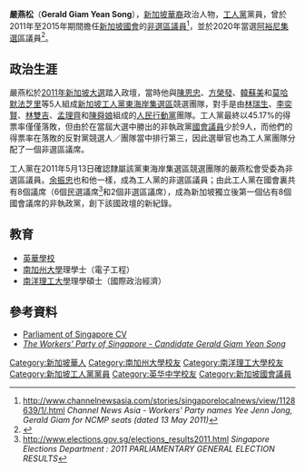 {{Infobox officeholder
| name        = 嚴燕松
| image       = Gerald Giam at a Workers' Party general election rally, Bedok Stadium, Singapore - 20110430-04.jpg
| caption     = 嚴燕松在[[2011年新加坡大選|2011年新加坡大選]]期間出席在[[勿洛體育場|勿洛體育場]]舉行的[[新加坡工人黨|工人黨]]群眾大會
| office = [[新加坡國會議員|新加坡國會議員]]
| term_start = 2020年7月10日
| constituency = [[阿裕尼集選區|阿裕尼集選區]]
| term_end =
| term_start1 = 2011年5月16日
| term_end1 = 2015年8月25日
| constituency1 = [[非選區議員|非選區]]
| birth_date  = {{Birth date and age|1977|11|22}} <br>{{SGP}}
| nationality = {{SIN}}
}}

'''嚴燕松'''（'''Gerald Giam Yean Song'''）{{BD|1977年|11月22日||||}}，[[新加坡|新加坡]][[新加坡華人|華裔]]政治人物，[[工人黨_(新加坡)|工人黨]]黨員，曾於2011年至2015年期間擔任[[新加坡國會|新加坡國會]]的[[非選區議員|非選區議員]]<ref>http://www.channelnewsasia.com/stories/singaporelocalnews/view/1128639/1/.html {{Wayback|url=http://www.channelnewsasia.com/stories/singaporelocalnews/view/1128639/1/.html |date=20121022210623 }} ''Channel News Asia - Workers' Party names Yee Jenn Jong, Gerald Giam for NCMP seats (dated 13 May 2011)''</ref>，並於2020年當選[[阿裕尼集選區|阿裕尼集選區]]議員<ref>{{cite news |author1=黄伟曼 |author2=任其 |author3=黄少伟 |title=毕丹星首次领军 工人党阿裕尼得票率激增近两成 |url=https://www.zaobao.com/news/singapore/story20200711-1068124 |accessdate=2020-07-11 |work=联合早报 |publisher=新加坡报业控股 |date=2020-07-11}}</ref>。

==政治生涯==
嚴燕松於[[2011年新加坡大選|2011年新加坡大選]]踏入政壇，當時他與[[陳恩忠|陳恩忠]]、[[方榮發|方榮發]]、[[韓蘇美|韓蘇美]]和[[莫哈默法芝里|莫哈默法芝里]]等5人組成[[新加坡工人黨|新加坡工人黨]][[東海岸集選區|東海岸集選區]]競選團隊，對手是由[[林瑞生|林瑞生]]、[[李奕賢|李奕賢]]、[[林雙吉|林雙吉]]、[[孟理齊|孟理齊]]和[[陳舜娘|陳舜娘]]組成的[[人民行動黨|人民行動黨]]團隊。工人黨最終以45.17%的得票率僅僅落敗，但由於在當屆大選中勝出的非執政黨[[國會議員|國會議員]]少於9人，而他們的得票率在落敗的反對黨競選人／團隊當中排行第三，因此選舉官也為工人黨團隊分配了一個非選區議席。

工人黨在2011年5月13日確認隸屬該黨東海岸集選區競選團隊的嚴燕松會受委為非選區議員。[[余振忠|余振忠]]也和他一樣，成為工人黨的非選區議員；由此工人黨在國會裏共有8個議席（6個民選議席<ref>http://www.elections.gov.sg/elections_results2011.html {{Wayback|url=http://www.elections.gov.sg/elections_results2011.html |date=20110513155116 }} ''Singapore Elections Department : 2011 PARLIAMENTARY GENERAL ELECTION RESULTS''</ref>和2個非選區議席），成為新加坡獨立後第一個佔有8個國會議席的非執政黨，創下該國政壇的新紀錄。

==教育==
* [[英華學校|英華學校]]
* [[南加州大學|南加州大學]]理學士（電子工程）
* [[南洋理工大學|南洋理工大學]]理學碩士（國際政治經濟）
==參考資料==
{{reflist}}
* [https://web.archive.org/web/20141208133249/http://www.parliament.gov.sg/mp/gerald-giam-yean-song?viewcv=Gerald%20Giam%20Yean%20Song Parliament of Singapore CV]
* [https://web.archive.org/web/20110509104647/http://wp.sg/wpge/candidates/gerald-giam-yean-song/ ''The Workers' Party of Singapore - Candidate Gerald Giam Yean Song'']

{{s-start}}
{{s-off}}
{{s-par|sg}}
{{s-bef|before=[[林瑞蓮|林瑞蓮]]}}
{{s-ttl|title=[[非選區議員|非選區議員]]|years=2011－2015|alongside = [[羅文麗|羅文麗]]、[[余振忠|余振忠]]}}
{{s-after|[[陈立峰|陈立峰]]<br>[[贝理安|贝理安]]<br>[[吴佩松|吴佩松]]}}
{{s-bef|before=[[劉程強|劉程強]]}}
{{s-ttl|title=[[阿裕尼集選區|阿裕尼集選區]]議員|years=2020－|alongside = [[林瑞蓮|林瑞蓮]]、[[莫哈默·費沙|莫哈默·費沙]]、[[貝理安|貝理安]]、[[畢丹星|畢丹星]]}}
{{s-inc}}
{{end}}

{{Singapore Parliament 2020}}
{{Singapore Parliament 2011}}

{{DEFAULTSORT:Giam, Gerald}}
[[Category:新加坡華人|Category:新加坡華人]]
[[Category:南加州大學校友|Category:南加州大學校友]]
[[Category:南洋理工大學校友|Category:南洋理工大學校友]]
[[Category:新加坡工人黨黨員|Category:新加坡工人黨黨員]]
[[Category:英华中学校友|Category:英华中学校友]]
[[Category:新加坡國會議員|Category:新加坡國會議員]]